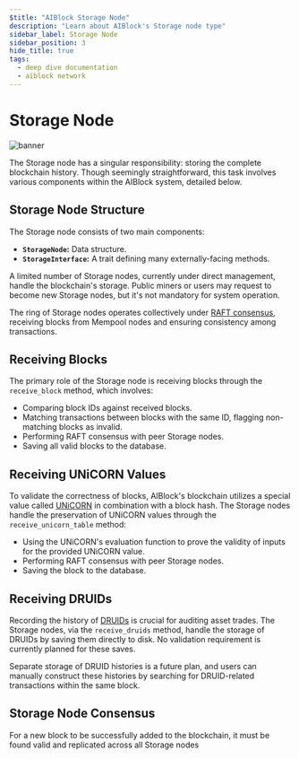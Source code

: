 ```yaml
---
$title: "AIBlock Storage Node"
description: "Learn about AIBlock's Storage node type"
sidebar_label: Storage Node
sidebar_position: 3
hide_title: true
tags:
  - deep dive documentation
  - aiblock network
---
```


# Storage Node

![banner](./img/storage.jpg)

The Storage node has a singular responsibility: storing the complete blockchain history. Though seemingly straightforward, this task involves various components within the AIBlock system, detailed below.

## Storage Node Structure

The Storage node consists of two main components:
- **`StorageNode`:** Data structure.
- **`StorageInterface`:** A trait defining many externally-facing methods.

A limited number of Storage nodes, currently under direct management, handle the blockchain's storage. Public miners or users may request to become new Storage nodes, but it's not mandatory for system operation.

The ring of Storage nodes operates collectively under [RAFT consensus](https://raft.github.io/), receiving blocks from Mempool nodes and ensuring consistency among transactions.

## Receiving Blocks

The primary role of the Storage node is receiving blocks through the `receive_block` method, which involves:
- Comparing block IDs against received blocks.
- Matching transactions between blocks with the same ID, flagging non-matching blocks as invalid.
- Performing RAFT consensus with peer Storage nodes.
- Saving all valid blocks to the database.

## Receiving UNiCORN Values

To validate the correctness of blocks, AIBlock's blockchain utilizes a special value called [UNiCORN](unicorns) in combination with a block hash. The Storage nodes handle the preservation of UNiCORN values through the `receive_unicorn_table` method:
- Using the UNiCORN's evaluation function to prove the validity of inputs for the provided UNiCORN value.
- Performing RAFT consensus with peer Storage nodes.
- Saving the block to the database.

## Receiving DRUIDs

Recording the history of [DRUIDs](https://medium.com/the-zendesk/druids-how-to-easily-trade-on-blockchains-without-smart-contracts-ac1af79a34df) is crucial for auditing asset trades. The Storage nodes, via the `receive_druids` method, handle the storage of DRUIDs by saving them directly to disk. No validation requirement is currently planned for these saves.

Separate storage of DRUID histories is a future plan, and users can manually construct these histories by searching for DRUID-related transactions within the same block.

## Storage Node Consensus

For a new block to be successfully added to the blockchain, it must be found valid and replicated across all Storage nodes
